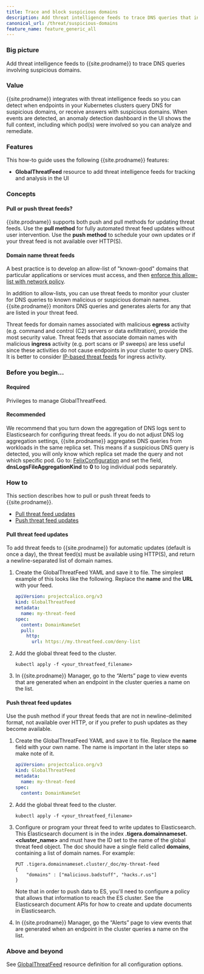 ```yaml
---
title: Trace and block suspicious domains
description: Add threat intelligence feeds to trace DNS queries that involve suspicious domains. 
canonical_url: /threat/suspicious-domains
feature_name: feature_generic_all
---
```


### Big picture

Add threat intelligence feeds to {{site.prodname}} to trace DNS queries involving suspicious domains.

### Value

{{site.prodname}} integrates with threat intelligence feeds so you can detect when endpoints in your Kubernetes clusters query DNS for suspicious domains, or receive answers with suspicious domains. When events are detected, an anomaly detection dashboard in the UI shows the full context, including which pod(s) were involved so you can analyze and remediate.

### Features

This how-to guide uses the following {{site.prodname}} features:

- **GlobalThreatFeed** resource to add threat intelligence feeds for tracking and analysis in the UI

### Concepts

#### Pull or push threat feeds?

{{site.prodname}} supports both push and pull methods for updating threat feeds. Use the **pull method** for fully automated threat feed updates without user intervention. Use the **push method** to schedule your own updates or if your threat feed is not available over HTTP(S).

#### Domain name threat feeds

A best practice is to develop an allow-list of "known-good" domains that particular applications or services must access, and then [enforce this allow-list with network policy]({{site.baseurl}}/security/domain-based-policy).

In addition to allow-lists, you can use threat feeds to monitor your cluster for DNS queries to known malicious or suspicious domain names. {{site.prodname}} monitors DNS queries and generates alerts for any that are listed in your threat feed.

Threat feeds for domain names associated with malicious **egress** activity (e.g. command and control (C2) servers or data exfiltration), provide the most security value.  Threat feeds that associate domain names with malicious **ingress** activity (e.g. port scans or IP sweeps) are less useful since these activities do not cause endpoints in your cluster to query DNS.  It is better to consider [IP-based threat feeds](./suspicious-ips) for ingress activity.

### Before you begin...

#### Required

Privileges to manage GlobalThreatFeed.

#### Recommended

We recommend that you turn down the aggregation of DNS logs sent to Elasticsearch for configuring threat feeds. If you do not adjust DNS log aggregation settings, {{site.prodname}} aggregates DNS queries from workloads in the same replica set. This means if a suspicious DNS query is detected, you will only know which replica set made the query and not which specific pod. Go to: [FelixConfiguration]({{site.baseurl}}/reference/resources/felixconfig) and set the field, **dnsLogsFileAggregationKind** to **0** to log individual pods separately.

### How to

This section describes how to pull or push threat feeds to {{site.prodname}}.

- [Pull threat feed updates](#pull-threat-feed-updates)
- [Push threat feed updates](#push-threat-feed-updates)

#### Pull threat feed updates

To add threat feeds to {{site.prodname}} for automatic updates (default is once a day), the threat feed(s) must be available using HTTP(S), and return a newline-separated list of domain names.

1. Create the GlobalThreatFeed YAML and save it to file.
   The simplest example of this looks like the following. Replace the **name** and the **URL** with your feed.

   ```yaml
   apiVersion: projectcalico.org/v3
   kind: GlobalThreatFeed
   metadata:
     name: my-threat-feed
   spec:
     content: DomainNameSet
     pull:
       http:
         url: https://my.threatfeed.com/deny-list
   ```

2. Add the global threat feed to the cluster.

   ```shell
   kubectl apply -f <your_threatfeed_filename>
   ```

3. In {{site.prodname}} Manager, go to the “Alerts” page to view events that are generated when an endpoint in the cluster queries a name on the list.

#### Push threat feed updates

Use the push method if your threat feeds that are not in newline-delimited format, not available over HTTP, or if you prefer to push updates as they become available.

1. Create the GlobalThreatFeed YAML and save it to file.
   Replace the **name** field with your own name. The name is important in the later steps so make note of it.

   ```yaml
   apiVersion: projectcalico.org/v3
   kind: GlobalThreatFeed
   metadata:
     name: my-threat-feed
   spec:
     content: DomainNameSet
   ```

2. Add the global threat feed to the cluster.

   ```shell
   kubectl apply -f <your_threatfeed_filename>
   ```

3. Configure or program your threat feed to write updates to Elasticsearch. This Elasticsearch document is in the index **.tigera.domainnameset.\<cluster_name\>** and must have the ID set to the name of the global threat feed object. The doc should have a single field called **domains**, containing a list of domain names. For example:

   ```
   PUT .tigera.domainnameset.cluster/_doc/my-threat-feed
   {
       "domains" : ["malicious.badstuff", "hacks.r.us"]
   }
   ```

   Note that in order to push data to ES, you'll need to configure a policy that allows that information to reach the ES cluster.
   See the Elasticsearch document APIs for how to create and update documents in Elasticsearch.

4. In {{site.prodname}} Manager, go the “Alerts” page to view events that are generated when an endpoint in the cluster queries a name on the list.

### Above and beyond

See [GlobalThreatFeed]({{site.baseurl}}/reference/resources/globalthreatfeed) resource definition for all configuration options.
